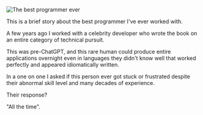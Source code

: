 



<Image src={bestProgrammerEver} alt="The best programmer ever" />

This is a brief story about the best programmer I've ever worked with.

A few years ago I worked with a celebrity developer who wrote the book on an entire category of technical pursuit.

This was pre-ChatGPT, and this rare human could produce entire applications overnight even in languages they didn't know well that worked perfectly and appeared idiomatically written.

In a one on one I asked if this person ever got stuck or frustrated despite their abnormal skill level and many decades of experience.

Their response?

"All the time".
